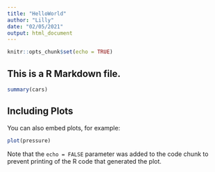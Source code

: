 ```yaml
---
title: "HelloWorld"
author: "Lilly"
date: "02/05/2021"
output: html_document
---
```


```r
knitr::opts_chunk$set(echo = TRUE)
```

## This is a R Markdown file.

```r
summary(cars)
```

## Including Plots

You can also embed plots, for example:

```r
plot(pressure)
```

Note that the `echo = FALSE` parameter was added to the code chunk to prevent printing of the R code that generated the plot.
